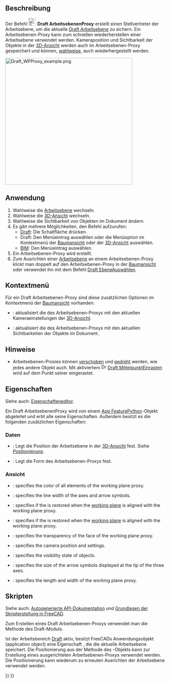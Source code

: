 <languages/>

{{Docnav/de
|[[Draft_ToggleDisplayMode/de|AnzeigemodusUmschalten]]
|[[Draft_ApplyStyle/de|StilAnwenden]]
|[[Draft_Workbench/de|Draft]]
|IconL=Draft_ToggleDisplayMode.svg
|IconR=Draft_ApplyStyle.svg
|IconC=Workbench_Draft.svg
}}

{{GuiCommand/de
|Name=Draft WorkingPlaneProxy
|Name/de=Draft ArbeitsebenenProxy
|MenuLocation= Dienstprogramme → Arbeitsebenen-Proxy erstellen<br>Werkzeuge → Arbeitsebenen-Proxy erstellen
|Workbenches=[[Draft_Workbench/de|Draft]], [[BIM_Workbench/de|BIM]]
|SeeAlso=[[Draft_SelectPlane/de|Draft EbeneAuswählen]]
}}

<span id="Description"></span>
==Beschreibung== 

Der Befehl [[Image:Draft_WorkingPlaneProxy.svg|24px]] '''Draft ArbeitsebenenProxy''' erstellt einen Stellvertreter der Arbeitsebene, um die aktuelle [[Draft_SelectPlane/de|Draft Arbeitsebene]] zu sichern. Ein Arbeitsebenen-Proxy kann zum schnellen wiederherstellen einer Arbeitsebene verwendet werden. Kameraposition und Sichtbarkeit der Objekte in der [[3D_View/de|3D-Ansicht]] werden auch im Arbeitsebenen-Proxy gespeichert und können, [[#Eigenschaften|wahlweise]], auch wiederhergestellt werden.

[[Image:Draft WPProxy example.png|400px]]
{{Caption|Drei Proxies der Bearbeitungsebene mit unterschiedlichen Ausrichtungen und Versätzen}}

<span id="Usage"></span>
==Anwendung== 

# Wahlweise die [[Draft_SelectPlane/de|Arbeitsebene]] wechseln.
# Wahlweise die [[3D_View/de|3D-Ansicht]] wechseln.
# Wahlweise die Sichtbarkeit von Objekten im Dokument ändern.
# Es gibt mehrere Möglichkeiten, den Befehl aufzurufen:
#* [[Draft_Workbench/de|Draft]]: Die Schaltfläche {{Button|[[Image:Draft_WorkingPlaneProxy.svg|16px]] [[Draft_WorkingPlaneProxy/de|Arbeitsebenen-Proxy]]}} drücken.
#* Draft: Den Menüeintrag {{MenuCommand|Dienstprogramme → [[Image:Draft_WorkingPlaneProxy.svg|16px]] Arbeitsebenen-Proxy}} auswählen oder die Menüoption im Kontextmenü der [[Tree_View/de|Baumansicht]] oder der [[3D_View/de|3D-Ansicht]] auswählen.
#* [[BIM_Workbench/de|BIM]]: Den Menüeintrag {{MenuCommand|Werkzeuge → [[Image:Draft_WorkingPlaneProxy.svg|16px]] Arbeitsebenen-Proxy}} auswählen.
# Ein Arbeitsebenen-Proxy wird erstellt.
# Zum Ausrichten einer [[Draft_SelectPlane/de|Arbeitsebene]] an einem Arbeitsebenen-Proxy klickt man doppelt auf den Arbeitsebenen-Proxy in der [[Tree_View/de|Baumansicht]] oder verwendet ihn mit dem Befehl [[Draft_SelectPlane/de|Draft EbeneAuswählen]].

<span id="Context_menu"></span>
==Kontextmenü==

Für ein Draft Arbeitsebenen-Proxy sind diese zusätzlichen Optionen im Kontextmenü der [[Tree_view/de|Baumansicht]] vorhanden:

* {{MenuCommand|[[Image:Draft_SelectPlane.svg|16px]] Kameraposition sichern}}: aktualisiert die {{PropertyView/de|View Data}} des Arbeitsebenen-Proxys mit den aktuellen Kameraeinstellungen der [[3D_View/de|3D-Ansicht]].
* {{MenuCommand|[[Image:Draft_SelectPlane.svg|16px]] Objektstatus sichern}}: aktualisiert die {{PropertyView/de|Visibility Map}} des Arbeitsebenen-Proxys mit den aktuellen Sichtbarkeiten der Objekte im Dokument.

<span id="Notes"></span>
==Hinweise==

* Arbeitsebenen-Proxies können [[Draft_Move/de|verschoben]] und [[Draft_Rotate/de|gedreht]] werden, wie jedes andere Objekt auch. Mit aktiviertem [[Image:Draft_Snap_Center.svg|16px]] [[Draft_Snap_Center/de|Draft MittelpunktEinrasten]] wird auf dem Punkt seiner {{PropertyData/de|Placement}} eingerastet.

<span id="Properties"></span>
==Eigenschaften==

Siehe auch: [[Property_editor/de|Eigenschafteneditor]].

Ein Draft ArbeitsebenenProxy wird von einem [[App_FeaturePython|App FeaturePython]]-Objekt abgeleitet und erbt alle seine Eigenschaften. Außerdem besitzt es die folgenden zusätzlichen Eigenschaften:

<span id="Data"></span>
===Daten===

{{TitleProperty|Basis}}

* {{PropertyData/de|Placement|Placement}}: Legt die Position der Arbeitsebene in der [[3D_View/de|3D-Ansicht]] fest. Siehe [[Placement/de|Positionierung]].
* {{PropertyData/de|Shape|Shape|Hidden}}: Legt die Form des Arbeitsebenen-Proxys fest.

<span id="View"></span>
===Ansicht===

{{TitleProperty|Basis}}

* {{PropertyView|Line Color|Color}}: specifies the color of all elements of the working plane proxy.
* {{PropertyView|Line Width|Float}}: specifies the line width of the axes and arrow symbols.
* {{PropertyView|Restore State|Bool}}: specifies if the {{PropertyView|Visibility Map}} is restored when the [[Draft_SelectPlane|working plane]] is aligned with the working plane proxy.
* {{PropertyView|Restore View|Bool}}: specifies if the {{PropertyView|View Data}} is restored when the [[Draft_SelectPlane|working plane]] is aligned with the working plane proxy.
* {{PropertyView|Transparency|Percent}}: specifies the transparency of the face of the working plane proxy.
* {{PropertyView|View Data|FloatList}}: specifies the camera position and settings.
* {{PropertyView|Visibility Map|Map|Hidden}}: specifies the visibility state of objects.

{{TitleProperty|Draft}}

* {{PropertyView|Arrow Size|Length}}: specifies the size of the arrow symbols displayed at the tip of the three axes.
* {{PropertyView|Display Size|Length}}: specifies the length and width of the working plane proxy.

<span id="Scripting"></span>
==Skripten==

Siehe auch: [https://freecad.github.io/SourceDoc/ Autogenerierte API-Dokumentation] und [[FreeCAD_Scripting_Basics/de|Grundlagen der Skripterstellung in FreeCAD]].

Zum Erstellen eines Draft Arbeitsebenen-Proxys verwendet man die Methode {{incode|make_workingplaneproxy}} des Draft-Moduls.

Ist der Arbeitsbereich [[Draft_Workbench/de|Draft]] aktiv, besitzt FreeCADs Anwendungsobjekt (application object) eine Eigenschaft {{incode|DraftWorkingPlane}}, die die aktuelle Arbeitsebene speichert. Die Positionierung {{Incode|Placement}} aus der Methode {{Incode|getPlacement}} des {{incode|DraftWorkingPlane}}-Objekts kann zur Erstellung eines ausgerichteten Arbeitsebenen-Proxys verwendet werden. Die Positionierung {{Incode|Placement}} kann wiederum zu erneuten Ausrichten der Arbeitsebene verwendet werden.

{{Code|code=
# This code only works if the Draft Workbench is active!

import FreeCAD as App
import FreeCADGui as Gui
import Draft

doc = App.newDocument()

workplane = App.DraftWorkingPlane
place = workplane.getPlacement()

proxy = Draft.make_workingplaneproxy(place)
proxy.ViewObject.DisplaySize = 3000
proxy.ViewObject.ArrowSize = 200

axis2 = App.Vector(1, 1, 1)
point2 = App.Vector(3000, 0, 0)
place2 = App.Placement(point2, App.Rotation(axis2, 90))

proxy2 = Draft.make_workingplaneproxy(place2)
proxy2.ViewObject.DisplaySize = 3000
proxy2.ViewObject.ArrowSize = 200

workplane.setFromPlacement(proxy2.Placement, rebase=True)
Gui.Snapper.setGrid()

doc.recompute()
}}


{{Docnav/de
|[[Draft_ToggleDisplayMode/de|AnzeigemodusUmschalten]]
|[[Draft_ApplyStyle/de|StilAnwenden]]
|[[Draft_Workbench/de|Draft]]
|IconL=Draft_ToggleDisplayMode.svg
|IconR=Draft_ApplyStyle.svg
|IconC=Workbench_Draft.svg
}}

{{Draft Tools navi{{#translation:}}}}
{{Userdocnavi{{#translation:}}}}